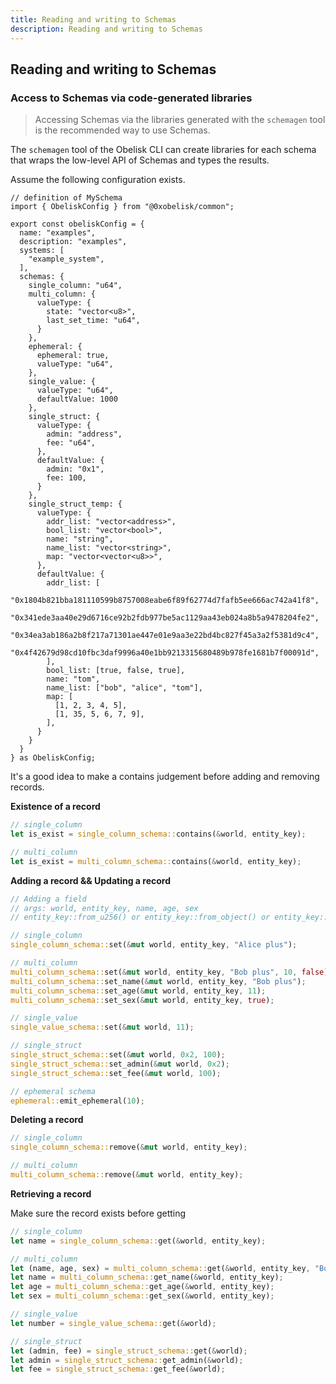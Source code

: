 ```yaml
---
title: Reading and writing to Schemas
description: Reading and writing to Schemas
---
```


## Reading and writing to Schemas

### Access to Schemas via code-generated libraries

>Accessing Schemas via the libraries generated with the `schemagen` tool is the recommended way to use Schemas.

The `schemagen` tool of the Obelisk CLI can create libraries for each schema that wraps the low-level API of Schemas and types the results.

Assume the following configuration exists.

```tsx
// definition of MySchema
import { ObeliskConfig } from "@0xobelisk/common";

export const obeliskConfig = {
  name: "examples",
  description: "examples",
  systems: [
    "example_system",
  ],
  schemas: {
    single_column: "u64",
    multi_column: {
      valueType: {
        state: "vector<u8>",
        last_set_time: "u64",
      }
    },
    ephemeral: {
      ephemeral: true,
      valueType: "u64",
    },
    single_value: {
      valueType: "u64",
      defaultValue: 1000
    },
    single_struct: {
      valueType: {
        admin: "address",
        fee: "u64",
      },
      defaultValue: {
        admin: "0x1",
        fee: 100,
      }
    },
    single_struct_temp: {
      valueType: {
        addr_list: "vector<address>",
        bool_list: "vector<bool>",
        name: "string",
        name_list: "vector<string>",
        map: "vector<vector<u8>>",
      },
      defaultValue: {
        addr_list: [
          "0x1804b821bba181110599b8757008eabe6f89f62774d7fafb5ee666ac742a41f8",
          "0x341ede3aa40e29d6716ce92b2fdb977be5ac1129aa43eb024a8b5a9478204fe2",
          "0x34ea3ab186a2b8f217a71301ae447e01e9aa3e22bd4bc827f45a3a2f5381d9c4",
          "0x4f42679d98cd10fbc3daf9996a40e1bb9213315680489b978fe1681b7f00091d",
        ],
        bool_list: [true, false, true],
        name: "tom",
        name_list: ["bob", "alice", "tom"],
        map: [
          [1, 2, 3, 4, 5],
          [1, 35, 5, 6, 7, 9],
        ],
      }
    } 
  }
} as ObeliskConfig;
```

It's a good idea to make a contains judgement before adding and removing records.

**Existence of a record**
```rust
// single_column
let is_exist = single_column_schema::contains(&world, entity_key);

// multi_column
let is_exist = multi_column_schema::contains(&world, entity_key);
```

**Adding a record && Updating a record**

```rust
// Adding a field
// args: world, entity_key, name, age, sex
// entity_key::from_u256() or entity_key::from_object() or entity_key::from_bytes() or customisation

// single_column
single_column_schema::set(&mut world, entity_key, "Alice plus");

// multi_column
multi_column_schema::set(&mut world, entity_key, "Bob plus", 10, false);
multi_column_schema::set_name(&mut world, entity_key, "Bob plus");
multi_column_schema::set_age(&mut world, entity_key, 11);
multi_column_schema::set_sex(&mut world, entity_key, true);

// single_value
single_value_schema::set(&mut world, 11);

// single_struct
single_struct_schema::set(&mut world, 0x2, 100);
single_struct_schema::set_admin(&mut world, 0x2);
single_struct_schema::set_fee(&mut world, 100);

// ephemeral schema
ephemeral::emit_ephemeral(10);
```

**Deleting a record**

```rust
// single_column
single_column_schema::remove(&mut world, entity_key);

// multi_column
multi_column_schema::remove(&mut world, entity_key);
```

**Retrieving a record**

Make sure the record exists before getting

```rust
// single_column
let name = single_column_schema::get(&world, entity_key);

// multi_column
let (name, age, sex) = multi_column_schema::get(&world, entity_key, "Bob plus", 10, false);
let name = multi_column_schema::get_name(&world, entity_key);
let age = multi_column_schema::get_age(&world, entity_key);
let sex = multi_column_schema::get_sex(&world, entity_key);

// single_value
let number = single_value_schema::get(&world);

// single_struct
let (admin, fee) = single_struct_schema::get(&world);
let admin = single_struct_schema::get_admin(&world);
let fee = single_struct_schema::get_fee(&world);
```